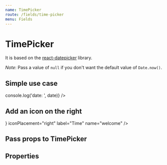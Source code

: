 ```yaml
---
name: TimePicker
route: /fields/time-picker
menu: Fields
---
```



# TimePicker

It is based on the [react-datepicker](https://github.com/Hacker0x01/react-datepicker) library.

_Note_: Pass a value of `null` if you don't want the default value of `Date.now()`.

## Simple use case

<Playground>
  <Form initialValues={{ welcome: Date.now() }}>
    <ConnectedField
      component={TimePicker}
      label="Time"
      name="welcome"
      onChange={date => console.log('date: ', date)}
    />
  </Form>
</Playground>

## Add an icon on the right

<Playground>
  <Form initialValues={{ welcome: Date.now() }}>
    <ConnectedField
      component={TimePicker}
      icon={<Icon name="date" color="primary.500" />}
      iconPlacement="right"
      label="Time"
      name="welcome"
    />
  </Form>
</Playground>

## Pass props to TimePicker

<Playground>
  <Form initialValues={{ welcome: Date.now() }}>
    <ConnectedField
      name="welcome"
      component={TimePicker}
      popperProps={{ zIndex: 50 }}
      timeIntervals={30}
    />
  </Form>
</Playground>

## Properties

<Props of={TimePicker} />
